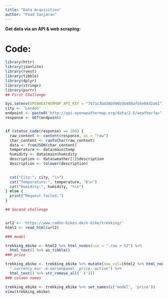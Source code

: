 ```yaml
---
title: "Data Acquisition"
author: "Foad Sanjaran"
---
```


**Get data via an API & web scraping:**

# Code:

```r

library(httr)
library(jsonlite)
library(rvest)
library(tibble)
library(dplyr)
library(stringr)
library(purrr)
## First Challenge

Sys.setenv(OPENWEATHERMAP_API_KEY = "7471c3bd36b596b3b489afb5e04d2a61")
city <- 'London'
endpoint <- paste0('http://api.openweathermap.org/data/2.5/weather?q=', city, '&appid=', Sys.getenv("OPENWEATHERMAP_API_KEY"))
response <- GET(endpoint)


if (status_code(response) == 200) {
  raw_content <- content(response, as = "raw")
  char_content <- rawToChar(raw_content)
  data <- fromJSON(char_content)
  temperature <- data$main$temp
  humidity <- data$main$humidity
  description <- data$weather[1]$description
  description <- tolower(description)
  

  cat("City:", city, "\n")
  cat("Temperature:", temperature, "K\n")
  cat("Humidity:", humidity, "%\n")
} else {
  print("Request failed.")
}

## Second challenge


url2 <- 'https://www.radon-bikes.de/e-bike/trekking/'
html2 <- read_html(url2)

### model

trekking_ebike <- html2 %>% html_nodes(css = ".row > h2") %>%
  html_text() %>% as_tibble()
### price

trekking_ebike <- trekking_ebike %>% mutate(new_col=(html2 %>% html_nodes(css =
  ".currency_eur .m-serienpanel__price--active") %>% 
  html_text() %>% str_remove_all(' €')))
### column names

trekking_ebike <- trekking_ebike %>% set_names(c('model', 'price'))
view(trekking_ebike)

```